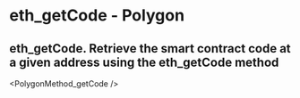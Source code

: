 # eth_getCode  - Polygon

## eth_getCode.  Retrieve the smart contract code at a given address using the eth_getCode method


<PolygonMethod_getCode />
